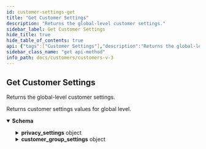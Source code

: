 ```yaml
---
id: customer-settings-get
title: "Get Customer Settings"
description: "Returns the global-level customer settings."
sidebar_label: Get Customer Settings
hide_title: true
hide_table_of_contents: true
api: {"tags":["Customer Settings"],"description":"Returns the global-level customer settings.","operationId":"CustomerSettingsGet","responses":{"200":{"description":"Returns customer settings values for global level.","content":{"application/json":{"schema":{"title":"CustomerSettingsObject","type":"object","description":"Customer Settings.","properties":{"privacy_settings":{"type":"object","description":"Controls the privacy settings.","properties":{"ask_shopper_for_tracking_consent":{"type":"boolean","description":"Determines if a customer requires consent for tracking privacy."},"policy_url":{"type":"string","example":"https://bigcommmerce.com/policy","description":"The URL for a website's privacy policy."}}},"customer_group_settings":{"type":"object","description":"The settings for a collection of customers.","properties":{"guest_customer_group_id":{"type":"integer","example":0,"description":"The ID for a guest customer group."},"default_customer_group_id":{"type":"integer","example":0,"description":"The ID for a default customer group."}}}},"x-examples":{"example-1":{"value":{"privacy_settings":{"ask_shopper_for_tracking_consent":true,"policy_url":"https://bigcommmerce.com/policy"},"customer_group_settings":{"guest_customer_group_id":0,"default_customer_group_id":0}}}},"x-internal":false},"examples":{"data":{"value":{"privacy_settings":{"ask_shopper_for_tracking_consent":true,"policy_url":"https://bigcommmerce.com/policy"},"customer_group_settings":{"guest_customer_group_id":1,"default_customer_group_id":1}}}}}}}},"method":"get","path":"/stores/{store_hash}/v3/customers/settings","servers":[{"url":"https://api.bigcommerce.com","variables":{"store_hash":{"default":"store_hash"}}}],"security":[{"X-Auth-Token":[]}],"securitySchemes":{"X-Auth-Token":{"type":"apiKey","name":"X-Auth-Token","in":"header"}},"info":{"version":"","title":"Customers V3","description":"Create and manage customers.\n\n## Authentication\n\nAuthenticate requests by passing an API account `access_token` in the `X-Auth-Token` HTTP header:\n\n```http\nGET /stores/{{STORE_HASH}}/v3/customers\nhost: api.bigcommerce.com\nAccept: application/json\nX-Auth-Token: {{ACCESS_TOKEN}}\n```\n\n| Header | Parameter | Description |\n|:-------|:----------|:------------|\n| `X-Auth-Token` | `access_token` | Obtained by creating an API account or installing an app in a BigCommerce control panel. |\n\n### OAuth Scopes\n\n| UI Name                                      | Permission | Parameter                                     |\n|:---------------------------------------------|:-----------|:----------------------------------------------|\n| Customers                                    | modify     | `store_v2_customers`                          |\n| Customers                                    | read-only  | `store_v2_customers_read_only`                |\n| Stored Payment Instruments                   | modify     | `store_stored_payment_instruments`            |\n| Stored Payment Instruments                   | read-only  | `store_stored_payment_instruments_read_only`  |\n\nFor more information on Authenticating BigCommerce APIs, see: [Authentication](/api-docs/getting-started/authentication).\n\n## Resources\n* [Customer and Subscribers Overview](/api-docs/store-management/customers).","contact":{}},"postman":{"name":"Get Customer Settings","description":{"content":"Returns the global-level customer settings.","type":"text/plain"},"url":{"path":["stores",":store_hash","v3","customers","settings"],"host":["{{baseUrl}}"],"query":[],"variable":[{"disabled":false,"description":{"content":"(Required) ","type":"text/plain"},"type":"any","value":"","key":"store_hash"}]},"header":[{"key":"Accept","value":"application/json"}],"method":"GET"}}
sidebar_class_name: "get api-method"
info_path: docs/customers/customers-v-3
---
```



## Get Customer Settings



Returns the global-level customer settings.

<div><ApiTabs><TabItem label={"200"} value={"200"}><div>

Returns customer settings values for global level.

</div><div><MimeTabs groupId={"mime-type"}><TabItem label={"application/json"} value={"application/json"}><SchemaTabs groupId={"schema-tabs"}><TabItem label={"Schema"} value={"Schema"}><details style={{}} data-collapsed={false} open={true}><summary style={{"textAlign":"left"}}><strong>Schema</strong></summary><div style={{"textAlign":"left","marginLeft":"1rem"}}></div><ul style={{"marginLeft":"1rem"}}><SchemaItem collapsible={true} className={"schemaItem"}><details style={{}}><summary style={{}}><strong>privacy_settings</strong><span style={{"opacity":"0.6"}}> object</span></summary><div style={{"marginLeft":"1rem"}}><div style={{"marginTop":".5rem","marginBottom":".5rem"}}>

Controls the privacy settings.

</div><SchemaItem collapsible={false} name={"ask_shopper_for_tracking_consent"} required={false} schemaDescription={"Determines if a customer requires consent for tracking privacy."} schemaName={"boolean"} qualifierMessage={undefined} defaultValue={undefined}></SchemaItem><SchemaItem collapsible={false} name={"policy_url"} required={false} schemaDescription={"The URL for a website's privacy policy."} schemaName={"string"} qualifierMessage={undefined} defaultValue={undefined}></SchemaItem></div></details></SchemaItem><SchemaItem collapsible={true} className={"schemaItem"}><details style={{}}><summary style={{}}><strong>customer_group_settings</strong><span style={{"opacity":"0.6"}}> object</span></summary><div style={{"marginLeft":"1rem"}}><div style={{"marginTop":".5rem","marginBottom":".5rem"}}>

The settings for a collection of customers.

</div><SchemaItem collapsible={false} name={"guest_customer_group_id"} required={false} schemaDescription={"The ID for a guest customer group."} schemaName={"integer"} qualifierMessage={undefined} defaultValue={undefined}></SchemaItem><SchemaItem collapsible={false} name={"default_customer_group_id"} required={false} schemaDescription={"The ID for a default customer group."} schemaName={"integer"} qualifierMessage={undefined} defaultValue={undefined}></SchemaItem></div></details></SchemaItem></ul></details></TabItem><TabItem label={"Example (from schema)"} value={"Example (from schema)"}><ResponseSamples responseExample={"{\n  \"privacy_settings\": {\n    \"ask_shopper_for_tracking_consent\": true,\n    \"policy_url\": \"string\"\n  },\n  \"customer_group_settings\": {\n    \"guest_customer_group_id\": 0,\n    \"default_customer_group_id\": 0\n  }\n}"} language={"json"}></ResponseSamples></TabItem><TabItem label={"Data"} value={"Data"}><ResponseSamples responseExample={"{\n  \"privacy_settings\": {\n    \"ask_shopper_for_tracking_consent\": true,\n    \"policy_url\": \"https://bigcommmerce.com/policy\"\n  },\n  \"customer_group_settings\": {\n    \"guest_customer_group_id\": 1,\n    \"default_customer_group_id\": 1\n  }\n}"} language={"json"}></ResponseSamples></TabItem></SchemaTabs></TabItem></MimeTabs></div></TabItem></ApiTabs></div>
      